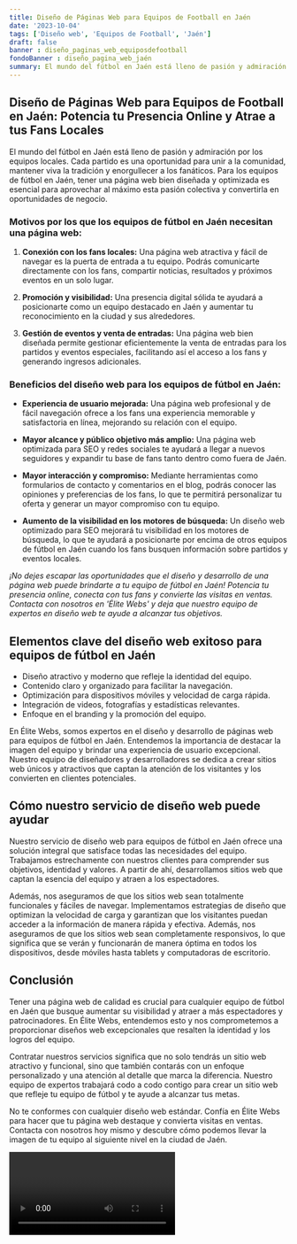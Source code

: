 ```yaml
---
title: Diseño de Páginas Web para Equipos de Football en Jaén
date: '2023-10-04'
tags: ['Diseño web', 'Equipos de Football', 'Jaén']
draft: false
banner : diseño_paginas_web_equiposdefootball
fondoBanner : diseño_pagina_web_jaén
summary: El mundo del fútbol en Jaén está lleno de pasión y admiración por los equipos locales. Cada partido es una oportunidad para unir a la comunidad, mantener viva la tradición y enorgullecer a los fanáticos. Para los equipos de fútbol en Jaén, tener una página web bien diseñada y optimizada es esencial para aprovechar al máximo esta pasión colectiva y convertirla en oportunidades de negocio.
---
```


## **Diseño de Páginas Web para Equipos de Football en Jaén: Potencia tu Presencia Online y Atrae a tus Fans Locales**

El mundo del fútbol en Jaén está lleno de pasión y admiración por los equipos locales. Cada partido es una oportunidad para unir a la comunidad, mantener viva la tradición y enorgullecer a los fanáticos. Para los equipos de fútbol en Jaén, tener una página web bien diseñada y optimizada es esencial para aprovechar al máximo esta pasión colectiva y convertirla en oportunidades de negocio.

### **Motivos por los que los equipos de fútbol en Jaén necesitan una página web:**

1. **Conexión con los fans locales:** Una página web atractiva y fácil de navegar es la puerta de entrada a tu equipo. Podrás comunicarte directamente con los fans, compartir noticias, resultados y próximos eventos en un solo lugar.

2. **Promoción y visibilidad:** Una presencia digital sólida te ayudará a posicionarte como un equipo destacado en Jaén y aumentar tu reconocimiento en la ciudad y sus alrededores.

3. **Gestión de eventos y venta de entradas:** Una página web bien diseñada permite gestionar eficientemente la venta de entradas para los partidos y eventos especiales, facilitando así el acceso a los fans y generando ingresos adicionales.

### **Beneficios del diseño web para los equipos de fútbol en Jaén:**

- **Experiencia de usuario mejorada:** Una página web profesional y de fácil navegación ofrece a los fans una experiencia memorable y satisfactoria en línea, mejorando su relación con el equipo.

- **Mayor alcance y público objetivo más amplio:** Una página web optimizada para SEO y redes sociales te ayudará a llegar a nuevos seguidores y expandir tu base de fans tanto dentro como fuera de Jaén.

- **Mayor interacción y compromiso:** Mediante herramientas como formularios de contacto y comentarios en el blog, podrás conocer las opiniones y preferencias de los fans, lo que te permitirá personalizar tu oferta y generar un mayor compromiso con tu equipo.

- **Aumento de la visibilidad en los motores de búsqueda:** Un diseño web optimizado para SEO mejorará tu visibilidad en los motores de búsqueda, lo que te ayudará a posicionarte por encima de otros equipos de fútbol en Jaén cuando los fans busquen información sobre partidos y eventos locales.

*¡No dejes escapar las oportunidades que el diseño y desarrollo de una página web puede brindarte a tu equipo de fútbol en Jaén! Potencia tu presencia online, conecta con tus fans y convierte las visitas en ventas. Contacta con nosotros en 'Élite Webs' y deja que nuestro equipo de expertos en diseño web te ayude a alcanzar tus objetivos.*

<GifSeo />

<Cta />

## Elementos clave del diseño web exitoso para equipos de fútbol en Jaén

- Diseño atractivo y moderno que refleje la identidad del equipo.
- Contenido claro y organizado para facilitar la navegación.
- Optimización para dispositivos móviles y velocidad de carga rápida.
- Integración de videos, fotografías y estadísticas relevantes.
- Enfoque en el branding y la promoción del equipo.

En Élite Webs, somos expertos en el diseño y desarrollo de páginas web para equipos de fútbol en Jaén. Entendemos la importancia de destacar la imagen del equipo y brindar una experiencia de usuario excepcional. Nuestro equipo de diseñadores y desarrolladores se dedica a crear sitios web únicos y atractivos que captan la atención de los visitantes y los convierten en clientes potenciales.

## Cómo nuestro servicio de diseño web puede ayudar

Nuestro servicio de diseño web para equipos de fútbol en Jaén ofrece una solución integral que satisface todas las necesidades del equipo. Trabajamos estrechamente con nuestros clientes para comprender sus objetivos, identidad y valores. A partir de ahí, desarrollamos sitios web que captan la esencia del equipo y atraen a los espectadores.

Además, nos aseguramos de que los sitios web sean totalmente funcionales y fáciles de navegar. Implementamos estrategias de diseño que optimizan la velocidad de carga y garantizan que los visitantes puedan acceder a la información de manera rápida y efectiva. Además, nos aseguramos de que los sitios web sean completamente responsivos, lo que significa que se verán y funcionarán de manera óptima en todos los dispositivos, desde móviles hasta tablets y computadoras de escritorio.

## Conclusión

Tener una página web de calidad es crucial para cualquier equipo de fútbol en Jaén que busque aumentar su visibilidad y atraer a más espectadores y patrocinadores. En Élite Webs, entendemos esto y nos comprometemos a proporcionar diseños web excepcionales que resalten la identidad y los logros del equipo.

Contratar nuestros servicios significa que no solo tendrás un sitio web atractivo y funcional, sino que también contarás con un enfoque personalizado y una atención al detalle que marca la diferencia. Nuestro equipo de expertos trabajará codo a codo contigo para crear un sitio web que refleje tu equipo de fútbol y te ayude a alcanzar tus metas.

No te conformes con cualquier diseño web estándar. Confía en Élite Webs para hacer que tu página web destaque y convierta visitas en ventas. Contacta con nosotros hoy mismo y descubre cómo podemos llevar la imagen de tu equipo al siguiente nivel en la ciudad de Jaén.

<Video />

<CtaBot job='Equipos de Football' city='Jaén'/>

<Gmaps query='Jaén+españa+maps' />